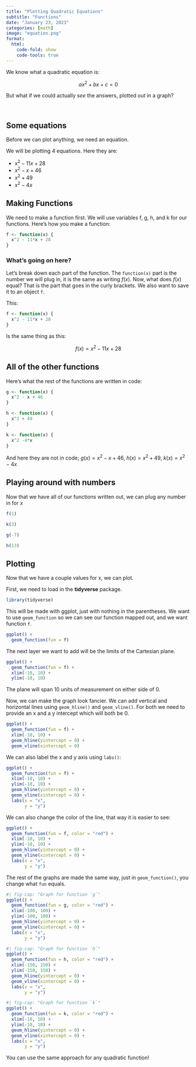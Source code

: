 ```yaml
---
title: "Plotting Quadratic Equations"
subtitle: "Functions"
date: "January 23, 2023"
categories: [math]
image: "equation.png"
format:
  html:
    code-fold: show
    code-tools: true
---
```


We know what a quadratic equation is:

$$
ax^2 + bx + c = 0
$$

But what if we could actually *see* the answers, plotted out in a graph?

\ 

## Some equations

Before we can plot anything, we need an equation.

We will be plotting 4 equations. Here they are:

- $x^2 - 11x + 28$
- $x^2 - x + 46$
- $x^2 + 49$
- $x^2 -4x$

## Making Functions

We need to make a function first. We will use variables f, g, h, and k for our functions. Here's how you make a function:

```r
f <- function(x) {
  x^2 - 11*x + 28
}
```

### What's going on here?

Let's break down each part of the function. The `function(x)` part is the number we will plug in, it is the same as writing $f(x)$. Now, what does $f(x)$ equal? That is the part that goes in the curly brackets. We also want to save it to an object `f`.

This:

```r
f <- function(x) {
  x^2 - 11*x + 28
}
```

Is the same thing as this:

$$
f(x) = x^2 - 11x + 28
$$

## All of the other functions

Here's what the rest of the functions are written in code:

``` r
g <- function(x) {
  x^2 - x + 46
}

h <- function(x) {
  x^2 + 49
}

k <- function(x) {
  x^2 -4*x
}
```

And here they are not in code; $g(x) = x^2 - x + 46$, $h(x) = x^2 + 49$, $k(x) = x^2 - 4x$

## Playing around with numbers

Now that we have all of our functions written out, we can plug any number in for $x$


```r
f(1)
```

```r
k(3)
```

```r
g(-7)
```

```r
h(13)
```

## Plotting

Now that we have a couple values for x, we can plot. 

First, we need to load in the **tidyverse** package.

```r
library(tidyverse)
```


This will be made with ggplot, just with nothing in the parentheses. We want to use `geom_function` so we can see our function mapped out, and we want function `f`.

```r
ggplot() +
  geom_function(fun = f)
```

The next layer we want to add will be the limits of the Cartesian plane. 

```r
ggplot() +
  geom_function(fun = f) +
  xlim(-10, 10) +
  ylim(-10, 10)

```

The plane will span 10 units of measurement on either side of 0.

Now, we can make the graph look fancier. We can add vertical and horizontal lines using `geom_hline()` and `geom_vline()`. For both we need to provide an x and a y intercept which will both be 0.

```r
ggplot() +
  geom_function(fun = f) +
  xlim(-10, 10) +
  geom_hline(yintercept = 0) +
  geom_vline(xintercept = 0)
```

We can also label the x and y axis using `labs()`:

```r
ggplot() +
  geom_function(fun = f) +
  xlim(-10, 10) +
  ylim(-10, 10) +
  geom_hline(yintercept = 0) +
  geom_vline(xintercept = 0) +
  labs(x = "x",
       y = "y")
```

We can also change the color of the line, that way it is easier to see:

```r
ggplot() +
  geom_function(fun = f, color = "red") +
  xlim(-10, 10) +
  ylim(-10, 10) +
  geom_hline(yintercept = 0) +
  geom_vline(xintercept = 0) +
  labs(x = "x",
       y = "y")
```

The rest of the graphs are made the same way, just in `geom_function()`, you change what `fun` equals.

```r
#| fig-cap: "Graph for function `g`"
ggplot() +
  geom_function(fun = g, color = "red") +
  xlim(-100, 100) +
  ylim(-100, 100) +
  geom_hline(yintercept = 0) +
  geom_vline(xintercept = 0) +
  labs(x = "x",
       y = "y")
```

```r
#| fig-cap: "Graph for function `h`"
ggplot() +
  geom_function(fun = h, color = "red") +
  xlim(-150, 150) +
  ylim(-150, 150) +
  geom_hline(yintercept = 0) +
  geom_vline(xintercept = 0) +
  labs(x = "x",
       y = "y")
```

```r
#| fig-cap: "Graph for function `k`"
ggplot() +
  geom_function(fun = k, color = "red") +
  xlim(-10, 10) +
  ylim(-10, 10) +
  geom_hline(yintercept = 0) +
  geom_vline(xintercept = 0) +
  labs(x = "x",
       y = "y")
```

You can use the same approach for any quadratic function!


